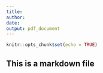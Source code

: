 ```yaml
---
title: 
author: 
date: 
output: pdf_document
---
```


```r
knitr::opts_chunk$set(echo = TRUE)
```

## This is a markdown file